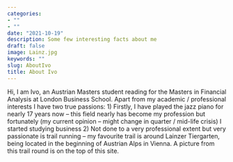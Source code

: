 ```yaml
---
categories:
- ""
- ""
date: "2021-10-19"
description: Some few interesting facts about me
draft: false
image: Lainz.jpg
keywords: ""
slug: AboutIvo
title: About Ivo 
---
```


Hi, 
I am Ivo, an Austrian Masters student reading for the Masters in Financial 
Analysis at London Business School. 
Apart from my academic / professional interests I have two true passions: 
1)	Firstly, I have played the jazz piano for nearly 17 years now – this field 
nearly has become my profession but fortunately 
(my current opinion – might change in quarter / mid-life crisis) 
I started studying business 
2)	Not done to a very professional extent but very passionate is trail running 
– my favourite trail is around Lainzer Tiergarten, being located in the 
beginning of Austrian Alps in Vienna. A picture from this trail round is on the
top of this site. 
